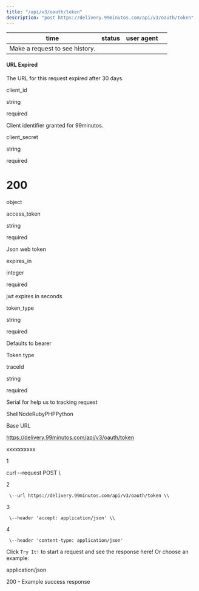 ```yaml
---
title: "/api/v3/oauth/token"
description: "post https://delivery.99minutos.com/api/v3/oauth/token"
---
```

| time | status | user agent |     |
| --- | --- | --- | --- |
| Make a request to see history. |     |     |     |

#### URL Expired

The URL for this request expired after 30 days.

client\_id

string

required

Client identifier granted for 99minutos.

client\_secret

string

required

# 200

object

access\_token

string

required

Json web token

expires\_in

integer

required

jwt expires in seconds

token\_type

string

required

Defaults to bearer

Token type

traceId

string

required

Serial for help us to tracking request



ShellNodeRubyPHPPython

Base URL

https://delivery.99minutos.com/api/v3/oauth/token

xxxxxxxxxx

1

curl \--request POST \\

2

     \--url https://delivery.99minutos.com/api/v3/oauth/token \\

3

     \--header 'accept: application/json' \\

4

     \--header 'content-type: application/json'

Click `Try It!` to start a request and see the response here! Or choose an example:

application/json

200 - Example success response

